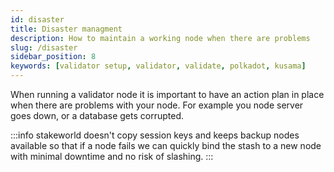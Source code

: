 ```yaml
---
id: disaster
title: Disaster managment
description: How to maintain a working node when there are problems
slug: /disaster
sidebar_position: 8
keywords: [validator setup, validator, validate, polkadot, kusama]
---
```


When running a validator node it is important to have an action plan in place when there are problems with your node. For example you node server goes down, or a database gets corrupted.

:::info
stakeworld doesn't copy session keys and keeps backup nodes available so that if a node fails we can quickly bind the stash to a new node with minimal downtime and no risk of slashing. 
:::
